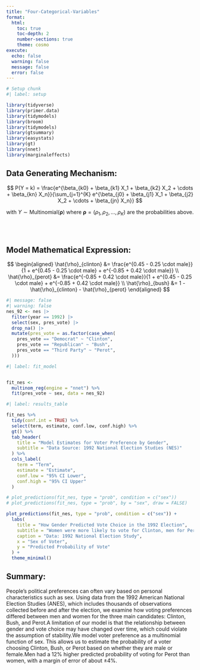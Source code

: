 ```yaml
---
title: "Four-Categorical-Variables"
format: 
  html:
    toc: true
    toc-depth: 2
    number-sections: true
    theme: cosmo
execute:
  echo: false
  warning: false
  message: false
  error: false
---
```



```r
# Setup chunk
#| label: setup

library(tidyverse)
library(primer.data)
library(tidymodels)
library(broom)
library(tidymodels)
library(gtsummary)
library(easystats)
library(gt)             
library(nnet)
library(marginaleffects)

```
## Data Generating Mechanism:
$$
P(Y = k) = \frac{e^{\beta_{k0} + \beta_{k1} X_1 + \beta_{k2} X_2 + \cdots + \beta_{kn} X_n}}{\sum_{j=1}^{K} e^{\beta_{j0} + \beta_{j1} X_1 + \beta_{j2} X_2 + \cdots + \beta_{jn} X_n}}
$$

with $Y \sim \text{Multinomial}(\boldsymbol{\rho})$ where $\boldsymbol{\rho} = (\rho_1, \rho_2, \ldots, \rho_K)$ are the probabilities above.


<br>
<br>

## Model Mathematical Expression:
$$
\begin{aligned}
\hat{\rho}_{clinton} &= \frac{e^{0.45 - 0.25 \cdot male}}{1 + e^{0.45 - 0.25 \cdot male} + e^{-0.85 + 0.42 \cdot male}} \\
\hat{\rho}_{perot}   &= \frac{e^{-0.85 + 0.42 \cdot male}}{1 + e^{0.45 - 0.25 \cdot male} + e^{-0.85 + 0.42 \cdot male}} \\
\hat{\rho}_{bush}    &= 1 - \hat{\rho}_{clinton} - \hat{\rho}_{perot}
\end{aligned}
$$

```r
#| message: false
#| warning: false
nes_92 <- nes |> 
  filter(year == 1992) |> 
  select(sex, pres_vote) |> 
  drop_na() |> 
  mutate(pres_vote = as.factor(case_when(
    pres_vote == "Democrat" ~ "Clinton",
    pres_vote == "Republican" ~ "Bush",
    pres_vote == "Third Party" ~ "Perot",
  )))

```

```r

#| label: fit_model


fit_nes <- 
  multinom_reg(engine = "nnet") %>%
  fit(pres_vote ~ sex, data = nes_92)

```


```r
#| label: results_table

fit_nes %>%
  tidy(conf.int = TRUE) %>%
  select(term, estimate, conf.low, conf.high) %>%
  gt() %>%
  tab_header(
    title = "Model Estimates for Voter Preference by Gender",
    subtitle = "Data Source: 1992 National Election Studies (NES)"
  ) %>%
  cols_label(
    term = "Term",
    estimate = "Estimate",
    conf.low = "95% CI Lower",
    conf.high = "95% CI Upper"
  )

```


```r
# plot_predictions(fit_nes, type = "prob", condition = c("sex"))
# plot_predictions(fit_nes, type = "prob", by = "sex", draw = FALSE)

plot_predictions(fit_nes, type = "prob", condition = c("sex")) +
  labs(
    title = "How Gender Predicted Vote Choice in the 1992 Election",
    subtitle = "Women were more likely to vote for Clinton, men for Perot and Bush",
    caption = "Data: 1992 National Election Study",
    x = "Sex of Voter",
    y = "Predicted Probability of Vote"
  ) +
  theme_minimal()


```

## Summary:
People's political preferences can often vary based on personal characteristics such as sex.
Using data from the 1992 American National Election Studies (ANES), which includes thousands of observations collected before and after the election, we examine how voting preferences differed between men and women for the three main candidates: Clinton, Bush, and Perot.A limitation of our model is that the relationship between gender and vote choice may have changed over time, which could violate the assumption of stability.We model voter preference as a multinomial function of sex. This allows us to estimate the probability of a voter choosing Clinton, Bush, or Perot based on whether they are male or female.Men had a 12% higher predicted probability of voting for Perot than women, with a margin of error of about ±4%.